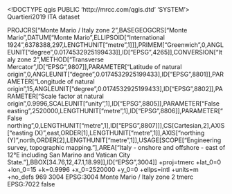 <!DOCTYPE qgis PUBLIC 'http://mrcc.com/qgis.dtd' 'SYSTEM'>
<qgis version="3.36.1-Maidenhead">
  <identifier>Quartieri2019</identifier>
  <parentidentifier></parentidentifier>
  <language>ITA</language>
  <type>dataset</type>
  <title>Quartieri2019</title>
  <abstract></abstract>
  <contact>
    <name></name>
    <organization></organization>
    <position></position>
    <voice></voice>
    <fax></fax>
    <email></email>
    <role></role>
  </contact>
  <links/>
  <dates/>
  <fees></fees>
  <encoding></encoding>
  <crs>
    <spatialrefsys nativeFormat="Wkt">
      <wkt>PROJCRS["Monte Mario / Italy zone 2",BASEGEOGCRS["Monte Mario",DATUM["Monte Mario",ELLIPSOID["International 1924",6378388,297,LENGTHUNIT["metre",1]]],PRIMEM["Greenwich",0,ANGLEUNIT["degree",0.0174532925199433]],ID["EPSG",4265]],CONVERSION["Italy zone 2",METHOD["Transverse Mercator",ID["EPSG",9807]],PARAMETER["Latitude of natural origin",0,ANGLEUNIT["degree",0.0174532925199433],ID["EPSG",8801]],PARAMETER["Longitude of natural origin",15,ANGLEUNIT["degree",0.0174532925199433],ID["EPSG",8802]],PARAMETER["Scale factor at natural origin",0.9996,SCALEUNIT["unity",1],ID["EPSG",8805]],PARAMETER["False easting",2520000,LENGTHUNIT["metre",1],ID["EPSG",8806]],PARAMETER["False northing",0,LENGTHUNIT["metre",1],ID["EPSG",8807]]],CS[Cartesian,2],AXIS["easting (X)",east,ORDER[1],LENGTHUNIT["metre",1]],AXIS["northing (Y)",north,ORDER[2],LENGTHUNIT["metre",1]],USAGE[SCOPE["Engineering survey, topographic mapping."],AREA["Italy - onshore and offshore - east of 12°E including San Marino and Vatican City State."],BBOX[34.76,12,47.1,18.99]],ID["EPSG",3004]]</wkt>
      <proj4>+proj=tmerc +lat_0=0 +lon_0=15 +k=0.9996 +x_0=2520000 +y_0=0 +ellps=intl +units=m +no_defs</proj4>
      <srsid>969</srsid>
      <srid>3004</srid>
      <authid>EPSG:3004</authid>
      <description>Monte Mario / Italy zone 2</description>
      <projectionacronym>tmerc</projectionacronym>
      <ellipsoidacronym>EPSG:7022</ellipsoidacronym>
      <geographicflag>false</geographicflag>
    </spatialrefsys>
  </crs>
  <extent>
    <spatial minz="0" maxz="0" maxx="12.96470000000000056" crs="EPSG:3004" maxy="43.96779999999999688" minx="12.76870000000000083" dimensions="2" miny="43.82090000000000174"/>
    <temporal>
      <period>
        <start></start>
        <end></end>
      </period>
    </temporal>
  </extent>
</qgis>

